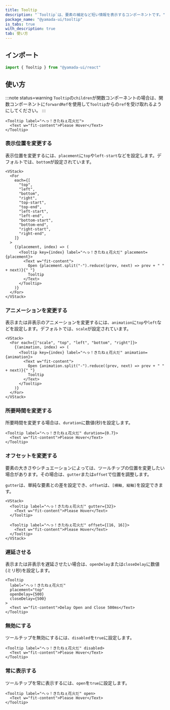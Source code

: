 ```yaml
---
title: Tooltip
description: "`Tooltip`は、要素の補足など短い情報を表示するコンポーネントです。"
package_name: "@yamada-ui/tooltip"
is_tabs: true
with_description: true
tab: 使い方
---
```


## インポート

```ts
import { Tooltip } from "@yamada-ui/react"
```

## 使い方

:::note status=warning
`Tooltip`の`children`が関数コンポーネントの場合は、関数コンポーネントに`forwardRef`を使用して`Tooltip`からの`ref`を受け取れるようにしてください。
:::

```tsx
<Tooltip label="へっ！きたねぇ花火だ">
  <Text w="fit-content">Please Hover</Text>
</Tooltip>
```

### 表示位置を変更する

表示位置を変更するには、`placement`に`top`や`left-start`などを設定します。デフォルトでは、`bottom`が設定されています。

```tsx
<VStack>
  <For
    each={[
      "top",
      "left",
      "bottom",
      "right",
      "top-start",
      "top-end",
      "left-start",
      "left-end",
      "bottom-start",
      "bottom-end",
      "right-start",
      "right-end",
    ]}
  >
    {(placement, index) => (
      <Tooltip key={index} label="へっ！きたねぇ花火だ" placement={placement}>
        <Text w="fit-content">
          Open {placement.split("-").reduce((prev, next) => prev + " " + next)}{" "}
          Tooltip
        </Text>
      </Tooltip>
    )}
  </For>
</VStack>
```

### アニメーションを変更する

表示または非表示のアニメーションを変更するには、`animation`に`top`や`left`などを設定します。デフォルトでは、`scale`が設定されています。

```tsx
<VStack>
  <For each={["scale", "top", "left", "bottom", "right"]}>
    {(animation, index) => (
      <Tooltip key={index} label="へっ！きたねぇ花火だ" animation={animation}>
        <Text w="fit-content">
          Open {animation.split("-").reduce((prev, next) => prev + " " + next)}{" "}
          Tooltip
        </Text>
      </Tooltip>
    )}
  </For>
</VStack>
```

### 所要時間を変更する

所要時間を変更する場合は、`duration`に数値(秒)を設定します。

```tsx
<Tooltip label="へっ！きたねぇ花火だ" duration={0.7}>
  <Text w="fit-content">Please Hover</Text>
</Tooltip>
```

### オフセットを変更する

要素の大きさやシチュエーションによっては、ツールチップの位置を変更したい場合があります。その場合は、`gutter`または`offset`で位置を調整します。

`gutter`は、単純な要素との差を設定でき、`offset`は、`[横軸, 縦軸]`を設定できます。

```tsx
<VStack>
  <Tooltip label="へっ！きたねぇ花火だ" gutter={32}>
    <Text w="fit-content">Please Hover</Text>
  </Tooltip>

  <Tooltip label="へっ！きたねぇ花火だ" offset={[16, 16]}>
    <Text w="fit-content">Please Hover</Text>
  </Tooltip>
</VStack>
```

### 遅延させる

表示または非表示を遅延させたい場合は、`openDelay`または`closeDelay`に数値(ミリ秒)を設定します。

```tsx
<Tooltip
  label="へっ！きたねぇ花火だ"
  placement="top"
  openDelay={500}
  closeDelay={500}
>
  <Text w="fit-content">Delay Open and Close 500ms</Text>
</Tooltip>
```

### 無効にする

ツールチップを無効にするには、`disabled`を`true`に設定します。

```tsx
<Tooltip label="へっ！きたねぇ花火だ" disabled>
  <Text w="fit-content">Please Hover</Text>
</Tooltip>
```

### 常に表示する

ツールチップを常に表示するには、`open`を`true`に設定します。

```tsx
<Tooltip label="へっ！きたねぇ花火だ" open>
  <Text w="fit-content">Please Hover</Text>
</Tooltip>
```
